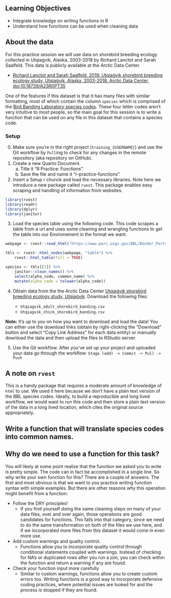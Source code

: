 ## Learning Objectives {.unnumbered}

-   Integrate knowledge on writing functions in R
-   Understand how functions can be used when cleaning data


## About the data {.unnumbered}

For this practice session we will use data on shorebird breeding ecology collected in Utqiaġvik, Alaska, 2003-2018 by Richard Lanctot and Sarah Saalfeld. This data is publicly available at the Arctic Data Center.

-   [Richard Lanctot and Sarah Saalfeld. 2019. Utqiaġvik shorebird breeding ecology study, Utqiaġvik, Alaska, 2003-2018. Arctic Data Center. doi:10.18739/A23R0PT35](https://doi.org/10.18739/A23R0PT35)


One of the features if this dataset is that it has many files with similar formatting, most of which contain the column `species` which is comprised of the [Bird Banding Laboratory species codes](https://www.usgs.gov/labs/bird-banding-laboratory/science/understanding-bbl-codes). These four letter codes aren't very intuitive to most people, so the main goal for this session is to write a function that can be used on any file in this dataset that contains a species code.


::: callout-tip
### Setup

0. Make sure you’re in the right project (`training_{USERNAME}`) and use the Git workflow by `Pull`ing to check for any changes in the remote repository (aka repository on GitHub). 
1. Create a new Quarto Document.
    a. Title it “R Practice: Functions”.
    b. Save the file and name it “r-practice-functions”.

2.  Insert a Setup r chunck and load the necessary libraries. Note here we introduce a new package called `rvest`. This package enables easy scraping and handling of information from websites.

```r
library(rvest)
library(readr)
library(dplyr)
library(janitor)
```

3. Load the species table using the following code. This code scrapes a table from a url and uses some cleaning and wrangling functions to get the table into our Environement in the format we want.

```r
webpage <- rvest::read_html("https://www.pwrc.usgs.gov/BBL/Bander_Portal/login/speclist.php")

tbls <- rvest::html_nodes(webpage, "table") %>% 
    rvest::html_table(fill = TRUE)

species <- tbls[[1]] %>% 
    janitor::clean_names() %>% 
    select(alpha_code, common_name) %>% 
    mutate(alpha_code = tolower(alpha_code))
```

4.  Obtain data from the the Arctic Data Center [Utqiaġvik shorebird breeding ecology study, Utqiaġvik](https://doi.org/10.18739/A23R0PT35). Download the following files:

    -   `Utqiagvik_adult_shorebird_banding.csv`
    -   `Utqiagvik_chick_shorebird_banding.csv`
    
**Note:** It's up to you on how you want to download and load the data! You can either use the download links (obtain by right-clicking the "Download" button and select "Copy Link Address" for each data entity) or manually download the data and then upload the files to RStudio server.

5. Use the Git workflow. After you’ve set up your project and uploaded your data go through the workflow: ```Stage (add) -> Commit -> Pull -> Push```

:::


::: {.callout-caution icon="false"}
## A note on `rvest`
This is a handy package that requires a moderate amount of knowledge of `html` to use. We used it here because we don't have a plain text version of the BBL species codes. Ideally, to build a reproducible and long lived workflow, we would want to run this code and then store a plain text version of the data in a long lived location, which cites the original source appropriately.
:::



## Write a function that will translate species codes into common names.

<!--
EDIT FROM HERE

::: callout-note
### Read and explore data

   fsfsfsf
::: 



::: callout-note
## Write functions to clean species code

 -   **Hint**: The fastest way to do this involves adding a column to the `data.frame`. Your function will have two arguments
    -   **Optional Extra Challenge**: For a little extra challenge, try to incorporate an `if` statement that looks for `NA` values in the common name field you are adding. What other conditionals might you include to make your function smarter?
:::


### Visual schematic of data

Make this:

    year common_name         pred_count
    2003 Glaucous Gull               54
    2003 Parasitic Jaeger             2
    2003 Pomarine Jaeger              6
    2004 Glaucous Gull               69
    2004 Long-tailed Jaeger          13

And then make this:

```
common_name             year total_predated pred_count
American Golden-Plover  2003              4         62
American Golden-Plover  2004             22         93
American Golden-Plover  2005              0         72
American Golden-Plover  2006              0        193
American Golden-Plover  2007             12        154
American Golden-Plover  2008             22        328
American Golden-Plover  2009             92        443
```

REMOVE ARROW BELOW
-->

::: {.callout-caution icon="false"}

## Why do we need to use a function for this task?

You will likely at some point realize that the function we asked you to write is pretty simple. The code can in fact be accomplished in a single line. So why write your own function for this? There are a couple of answers. The first and most obvious is that we want to you practice writing function syntax with simple examples. But there are other reasons why this operation might benefit from a function:

* Follow the DRY principles!
    - If you find yourself doing the same cleaning steps on many of your data files, over and over again, those operations are good candidates for functions. This falls into that category, since we need to do the same transformation on both of the files we use here, and if we incorporated more files from this dataset it would come in even more use.
* Add custom warnings and quality control.
    - Functions allow you to incorporate quality control through conditional statements coupled with warnings. Instead of checking for NA's or duplicated rows after you run a join, you can check within the function and return a warning if any are found.
* Check your function input more carefully
    - Similar to custom warnings, functions allow you to create custom errors too. Writing functions is a good way to incorporate defensive coding practices, where potential issues are looked for and the process is stopped if they are found.

:::



